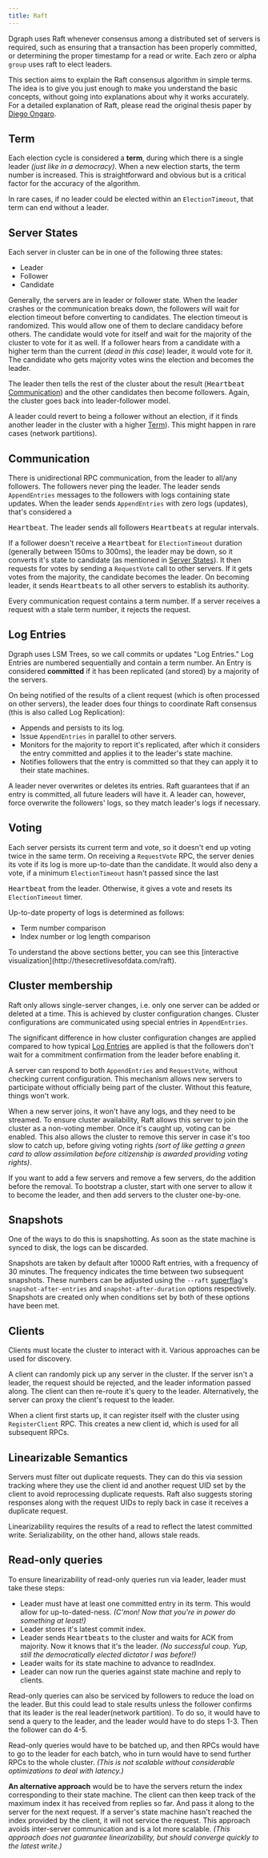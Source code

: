 ```yaml
---
title: Raft
---
```


Dgraph uses Raft whenever consensus among a distributed set of servers is
required, such as ensuring that a transaction has been properly committed, or
determining the proper timestamp for a read or write. Each zero or alpha `group`
uses raft to elect leaders.

This section aims to explain the Raft consensus algorithm in simple terms. The
idea is to give you just enough to make you understand the basic concepts,
without going into explanations about why it works accurately. For a detailed
explanation of Raft, please read the original thesis paper by
[Diego Ongaro](https://github.com/ongardie/dissertation).

## Term

Each election cycle is considered a **term**, during which there is a single
leader _(just like in a democracy)_. When a new election starts, the term number
is increased. This is straightforward and obvious but is a critical factor for
the accuracy of the algorithm.

In rare cases, if no leader could be elected within an `ElectionTimeout`, that
term can end without a leader.

## Server States

Each server in cluster can be in one of the following three states:

- Leader
- Follower
- Candidate

Generally, the servers are in leader or follower state. When the leader crashes
or the communication breaks down, the followers will wait for election timeout
before converting to candidates. The election timeout is randomized. This would
allow one of them to declare candidacy before others. The candidate would vote
for itself and wait for the majority of the cluster to vote for it as well. If a
follower hears from a candidate with a higher term than the current (_dead in
this case_) leader, it would vote for it. The candidate who gets majority votes
wins the election and becomes the leader.

The leader then tells the rest of the cluster about the result
(<tt>Heartbeat</tt> [Communication](./#communication)) and the other candidates
then become followers. Again, the cluster goes back into leader-follower model.

A leader could revert to being a follower without an election, if it finds
another leader in the cluster with a higher [Term](./#term)). This might happen
in rare cases (network partitions).

## Communication

There is unidirectional RPC communication, from the leader to all/any followers.
The followers never ping the leader. The leader sends `AppendEntries` messages
to the followers with logs containing state updates. When the leader sends
`AppendEntries` with zero logs (updates), that's considered a

<tt>Heartbeat</tt>. The leader sends all followers <tt>Heartbeats</tt> at
regular intervals.

If a follower doesn't receive a <tt>Heartbeat</tt> for `ElectionTimeout`
duration (generally between 150ms to 300ms), the leader may be down, so it
converts it's state to candidate (as mentioned in
[Server States](./#server-states)). It then requests for votes by sending a
`RequestVote` call to other servers. If it gets votes from the majority, the
candidate becomes the leader. On becoming leader, it sends <tt>Heartbeats</tt>
to all other servers to establish its authority.

Every communication request contains a term number. If a server receives a
request with a stale term number, it rejects the request.

## Log Entries

Dgraph uses LSM Trees, so we call commits or updates "Log Entries." Log Entries
are numbered sequentially and contain a term number. An Entry is considered
**committed** if it has been replicated (and stored) by a majority of the
servers.

On being notified of the results of a client request (which is often processed
on other servers), the leader does four things to coordinate Raft consensus
(this is also called Log Replication):

- Appends and persists to its log.
- Issue `AppendEntries` in parallel to other servers.
- Monitors for the majority to report it's replicated, after which it considers
  the entry committed and applies it to the leader's state machine.
- Notifies followers that the entry is committed so that they can apply it to
  their state machines.

A leader never overwrites or deletes its entries. Raft guarantees that if an
entry is committed, all future leaders will have it. A leader can, however,
force overwrite the followers' logs, so they match leader's logs if necessary.

## Voting

Each server persists its current term and vote, so it doesn't end up voting
twice in the same term. On receiving a `RequestVote` RPC, the server denies its
vote if its log is more up-to-date than the candidate. It would also deny a
vote, if a minimum `ElectionTimeout` hasn't passed since the last

<tt>Heartbeat</tt> from the leader. Otherwise, it gives a vote and resets its
`ElectionTimeout` timer.

Up-to-date property of logs is determined as follows:

- Term number comparison
- Index number or log length comparison

<Tip>
  To understand the above sections better, you can see this [interactive
  visualization](http://thesecretlivesofdata.com/raft).
</Tip>

## Cluster membership

Raft only allows single-server changes, i.e. only one server can be added or
deleted at a time. This is achieved by cluster configuration changes. Cluster
configurations are communicated using special entries in `AppendEntries`.

The significant difference in how cluster configuration changes are applied
compared to how typical [Log Entries](./#log-entries) are applied is that the
followers don't wait for a commitment confirmation from the leader before
enabling it.

A server can respond to both `AppendEntries` and `RequestVote`, without checking
current configuration. This mechanism allows new servers to participate without
officially being part of the cluster. Without this feature, things won't work.

When a new server joins, it won't have any logs, and they need to be streamed.
To ensure cluster availability, Raft allows this server to join the cluster as a
non-voting member. Once it's caught up, voting can be enabled. This also allows
the cluster to remove this server in case it's too slow to catch up, before
giving voting rights _(sort of like getting a green card to allow assimilation
before citizenship is awarded providing voting rights)_.

<Tip>
  If you want to add a few servers and remove a few servers, do the addition
  before the removal. To bootstrap a cluster, start with one server to allow it
  to become the leader, and then add servers to the cluster one-by-one.
</Tip>

## Snapshots

One of the ways to do this is snapshotting. As soon as the state machine is
synced to disk, the logs can be discarded.

Snapshots are taken by default after 10000 Raft entries, with a frequency of 30
minutes. The frequency indicates the time between two subsequent snapshots.
These numbers can be adjusted using the `--raft`
[superflag](./deploy/cli-command-reference)'s `snapshot-after-entries` and
`snapshot-after-duration` options respectively. Snapshots are created only when
conditions set by both of these options have been met.

## Clients

Clients must locate the cluster to interact with it. Various approaches can be
used for discovery.

A client can randomly pick up any server in the cluster. If the server isn't a
leader, the request should be rejected, and the leader information passed along.
The client can then re-route it's query to the leader. Alternatively, the server
can proxy the client's request to the leader.

When a client first starts up, it can register itself with the cluster using
`RegisterClient` RPC. This creates a new client id, which is used for all
subsequent RPCs.

## Linearizable Semantics

Servers must filter out duplicate requests. They can do this via session
tracking where they use the client id and another request UID set by the client
to avoid reprocessing duplicate requests. Raft also suggests storing responses
along with the request UIDs to reply back in case it receives a duplicate
request.

Linearizability requires the results of a read to reflect the latest committed
write. Serializability, on the other hand, allows stale reads.

## Read-only queries

To ensure linearizability of read-only queries run via leader, leader must take
these steps:

- Leader must have at least one committed entry in its term. This would allow
  for up-to-dated-ness. _(C'mon! Now that you're in power do something at
  least!)_
- Leader stores it's latest commit index.
- Leader sends <tt>Heartbeats</tt> to the cluster and waits for ACK from
  majority. Now it knows that it's the leader. _(No successful coup. Yup, still
  the democratically elected dictator I was before!)_
- Leader waits for its state machine to advance to readIndex.
- Leader can now run the queries against state machine and reply to clients.

Read-only queries can also be serviced by followers to reduce the load on the
leader. But this could lead to stale results unless the follower confirms that
its leader is the real leader(network partition). To do so, it would have to
send a query to the leader, and the leader would have to do steps 1-3. Then the
follower can do 4-5.

Read-only queries would have to be batched up, and then RPCs would have to go to
the leader for each batch, who in turn would have to send further RPCs to the
whole cluster. _(This is not scalable without considerable optimizations to deal
with latency.)_

**An alternative approach** would be to have the servers return the index
corresponding to their state machine. The client can then keep track of the
maximum index it has received from replies so far. And pass it along to the
server for the next request. If a server's state machine hasn't reached the
index provided by the client, it will not service the request. This approach
avoids inter-server communication and is a lot more scalable. _(This approach
does not guarantee linearizability, but should converge quickly to the latest
write.)_

